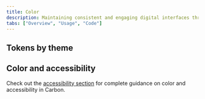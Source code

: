 ```yaml
---
title: Color
description: Maintaining consistent and engaging digital interfaces throughout IBM, whether applications or experiences, demands extended guidance around color usage.
tabs: ["Overview", "Usage", "Code"]
---
```



## Tokens by theme

<ColorTokenTable />

## Color and accessibility

Check out the [accessibility section](/guidelines/accessibility/color) for
complete guidance on color and accessibility in Carbon.
